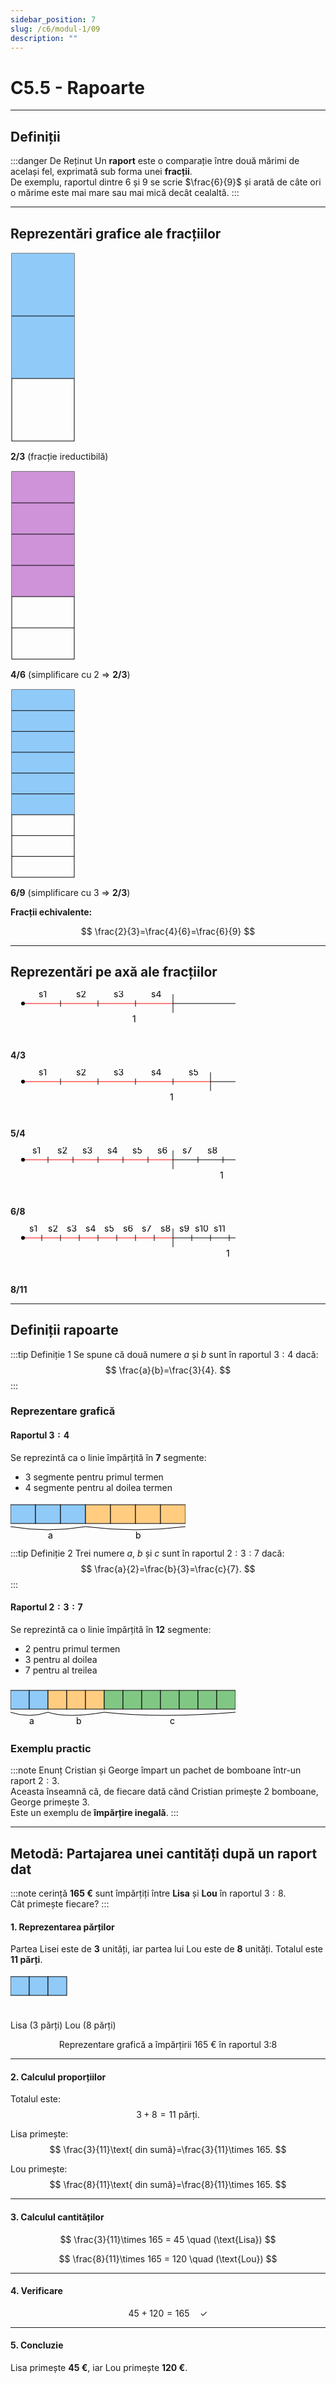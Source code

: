 ```yaml
---
sidebar_position: 7
slug: /c6/modul-1/09
description: ""
---
```


# C5.5 - Rapoarte

---

## Definiții

:::danger De Reținut
Un **raport** este o comparație între două mărimi de același fel, exprimată sub forma unei **fracții**.  
De exemplu, raportul dintre 6 și 9 se scrie $\frac{6}{9}$ și arată de câte ori o mărime este mai mare sau mai mică decât cealaltă.
:::

---

## Reprezentări grafice ale fracțiilor

<div style={{display:'flex',flexDirection:'row',gap:'3rem',alignItems:'center',justifyContent:'center',flexWrap:'wrap'}}>

<!-- Reprezentare 2/3 (ireductibilă) -->
<div style={{display:'flex',flexDirection:'column',alignItems:'center'}}>
<svg width="104" height="304" viewBox="0 0 104 304" aria-label="Reprezentare 2/3">
  <rect x="2" y="2" width="100" height="300" fill="none" stroke="black" strokeWidth="2"></rect>
  <rect x="2" y="2"   width="100" height="100" fill="#90caf9"></rect>
  <rect x="2" y="102" width="100" height="100" fill="#90caf9"></rect>
  <line x1="2" y1="102" x2="102" y2="102" stroke="black" strokeWidth="1"></line>
  <line x1="2" y1="202" x2="102" y2="202" stroke="black" strokeWidth="1"></line>
</svg>
<p><strong>2/3</strong> (fracție ireductibilă)</p>
</div>

<!-- Reprezentare 4/6 -->
<div style={{display:'flex',flexDirection:'column',alignItems:'center'}}>
<svg width="104" height="304" viewBox="0 0 104 304" aria-label="Reprezentare 4/6">
  <rect x="2" y="2" width="100" height="300" fill="none" stroke="black" strokeWidth="2"></rect>
  <rect x="2" y="2"   width="100" height="50" fill="#ce93d8"></rect>
  <rect x="2" y="52"  width="100" height="50" fill="#ce93d8"></rect>
  <rect x="2" y="102" width="100" height="50" fill="#ce93d8"></rect>
  <rect x="2" y="152" width="100" height="50" fill="#ce93d8"></rect>
  <line x1="2" y1="52"  x2="102" y2="52"  stroke="black" strokeWidth="1"></line>
  <line x1="2" y1="102" x2="102" y2="102" stroke="black" strokeWidth="1"></line>
  <line x1="2" y1="152" x2="102" y2="152" stroke="black" strokeWidth="1"></line>
  <line x1="2" y1="202" x2="102" y2="202" stroke="black" strokeWidth="1"></line>
  <line x1="2" y1="252" x2="102" y2="252" stroke="black" strokeWidth="1"></line>
</svg>
<p><strong>4/6</strong> (simplificare cu 2 ⇒ <strong>2/3</strong>)</p>
</div>

<!-- Reprezentare 6/9 -->
<div style={{display:'flex',flexDirection:'column',alignItems:'center'}}>
<svg width="104" height="304" viewBox="0 0 104 304" aria-label="Reprezentare 6/9">
  <rect x="2" y="2" width="100" height="300" fill="none" stroke="black" strokeWidth="2"></rect>
  <rect x="2" y="2"      width="100" height="33.33" fill="#90caf9"></rect>
  <rect x="2" y="35.33"  width="100" height="33.33" fill="#90caf9"></rect>
  <rect x="2" y="68.66"  width="100" height="33.33" fill="#90caf9"></rect>
  <rect x="2" y="101.99" width="100" height="33.33" fill="#90caf9"></rect>
  <rect x="2" y="135.32" width="100" height="33.33" fill="#90caf9"></rect>
  <rect x="2" y="168.65" width="100" height="33.33" fill="#90caf9"></rect>
  <line x1="2" y1="35.33"  x2="102" y2="35.33"  stroke="black" strokeWidth="1"></line>
  <line x1="2" y1="68.66"  x2="102" y2="68.66"  stroke="black" strokeWidth="1"></line>
  <line x1="2" y1="101.99" x2="102" y2="101.99" stroke="black" strokeWidth="1"></line>
  <line x1="2" y1="135.32" x2="102" y2="135.32" stroke="black" strokeWidth="1"></line>
  <line x1="2" y1="168.65" x2="102" y2="168.65" stroke="black" strokeWidth="1"></line>
  <line x1="2" y1="201.98" x2="102" y2="201.98" stroke="black" strokeWidth="1"></line>
  <line x1="2" y1="235.31" x2="102" y2="235.31" stroke="black" strokeWidth="1"></line>
  <line x1="2" y1="268.64" x2="102" y2="268.64" stroke="black" strokeWidth="1"></line>
</svg>
<p><strong>6/9</strong> (simplificare cu 3 ⇒ <strong>2/3</strong>)</p>
</div>

</div>

**Fracții echivalente:** 

$$
\frac{2}{3}=\frac{4}{6}=\frac{6}{9}
$$

---

## Reprezentări pe axă ale fracțiilor

<!-- 4/3 -->
<div>
<svg width="400" height="80" viewBox="0 0 400 80" aria-label="Axă 4/3">
  <defs>
    <marker id="arrowhead-1" markerWidth="10" markerHeight="7" refX="0" refY="3.5" orient="auto">
      <polygon points="0 0, 10 3.5, 0 7" fill="black"></polygon>
    </marker>
  </defs>
  <circle cx="20" cy="20" r="3" fill="black"></circle>
  <line x1="23" y1="20" x2="80"  y2="20" stroke="red" strokeWidth="2"></line>
  <line x1="80" y1="20" x2="140" y2="20" stroke="red" strokeWidth="2"></line>
  <line x1="140" y1="20" x2="200" y2="20" stroke="red" strokeWidth="2"></line>
  <line x1="200" y1="20" x2="260" y2="20" stroke="red" strokeWidth="2"></line>
  <line x1="260" y1="20" x2="360" y2="20" stroke="black" strokeWidth="2" markerEnd="url(#arrowhead-1)"></line>
  <line x1="80"  y1="15" x2="80"  y2="25" stroke="black"></line>
  <line x1="140" y1="15" x2="140" y2="25" stroke="black"></line>
  <line x1="200" y1="15" x2="200" y2="25" stroke="black"></line>
  <line x1="260" y1="5"  x2="260" y2="35" stroke="black"></line>
  <text x="45"  y="10" fontSize="12">s1</text>
  <text x="105" y="10" fontSize="12">s2</text>
  <text x="165" y="10" fontSize="12" fontWeight="bold">s3</text>
  <text x="225" y="10" fontSize="12">s4</text>
  <text x="195" y="50" fontSize="14" fontWeight="bold">1</text>
</svg>
<p><strong>4/3</strong></p>
</div>

<!-- 5/4 -->
<div>
<svg width="400" height="80" viewBox="0 0 400 80" aria-label="Axă 5/4">
  <defs>
    <marker id="arrowhead-2" markerWidth="10" markerHeight="7" refX="0" refY="3.5" orient="auto">
      <polygon points="0 0, 10 3.5, 0 7" fill="black"></polygon>
    </marker>
  </defs>
  <circle cx="20" cy="20" r="3" fill="black"></circle>
  <line x1="23" y1="20" x2="80"  y2="20" stroke="red" strokeWidth="2"></line>
  <line x1="80" y1="20" x2="140" y2="20" stroke="red" strokeWidth="2"></line>
  <line x1="140" y1="20" x2="200" y2="20" stroke="red" strokeWidth="2"></line>
  <line x1="200" y1="20" x2="260" y2="20" stroke="red" strokeWidth="2"></line>
  <line x1="260" y1="20" x2="320" y2="20" stroke="red" strokeWidth="2"></line>
  <line x1="320" y1="20" x2="360" y2="20" stroke="black" strokeWidth="2" markerEnd="url(#arrowhead-2)"></line>
  <line x1="80"  y1="15" x2="80"  y2="25" stroke="black"></line>
  <line x1="140" y1="15" x2="140" y2="25" stroke="black"></line>
  <line x1="200" y1="15" x2="200" y2="25" stroke="black"></line>
  <line x1="260" y1="15" x2="260" y2="25" stroke="black"></line>
  <line x1="320" y1="5"  x2="320" y2="35" stroke="black"></line>
  <text x="45"  y="10" fontSize="12">s1</text>
  <text x="105" y="10" fontSize="12">s2</text>
  <text x="165" y="10" fontSize="12">s3</text>
  <text x="225" y="10" fontSize="12" fontWeight="bold">s4</text>
  <text x="285" y="10" fontSize="12">s5</text>
  <text x="255" y="50" fontSize="14" fontWeight="bold">1</text>
</svg>
<p><strong>5/4</strong></p>
</div>

<!-- 6/8 -->
<div>
<svg width="400" height="80" viewBox="0 0 400 80" aria-label="Axă 6/8">
  <defs>
    <marker id="arrowhead-3" markerWidth="10" markerHeight="7" refX="0" refY="3.5" orient="auto">
      <polygon points="0 0, 10 3.5, 0 7" fill="black"></polygon>
    </marker>
  </defs>
  <circle cx="20" cy="20" r="3" fill="black"></circle>
  <line x1="23" y1="20" x2="260" y2="20" stroke="red" strokeWidth="2"></line>
  <line x1="260" y1="20" x2="360" y2="20" stroke="black" strokeWidth="2" markerEnd="url(#arrowhead-3)"></line>
  <line x1="60"  y1="15" x2="60"  y2="25" stroke="black"></line>
  <line x1="100" y1="15" x2="100" y2="25" stroke="black"></line>
  <line x1="140" y1="15" x2="140" y2="25" stroke="black"></line>
  <line x1="180" y1="15" x2="180" y2="25" stroke="black"></line>
  <line x1="220" y1="15" x2="220" y2="25" stroke="black"></line>
  <line x1="260" y1="5"  x2="260" y2="35" stroke="black"></line>
  <line x1="300" y1="15" x2="300" y2="25" stroke="black"></line>
  <line x1="340" y1="15" x2="340" y2="25" stroke="black"></line>
  <text x="35"  y="10" fontSize="12">s1</text>
  <text x="75"  y="10" fontSize="12">s2</text>
  <text x="115" y="10" fontSize="12">s3</text>
  <text x="155" y="10" fontSize="12">s4</text>
  <text x="195" y="10" fontSize="12">s5</text>
  <text x="235" y="10" fontSize="12">s6</text>
  <text x="275" y="10" fontSize="12">s7</text>
  <text x="315" y="10" fontSize="12" fontWeight="bold">s8</text>
  <text x="335" y="50" fontSize="14" fontWeight="bold">1</text>
</svg>
<p><strong>6/8</strong></p>
</div>

<!-- 8/11 -->
<div>
<svg width="400" height="80" viewBox="0 0 400 80" aria-label="Axă 8/11">
  <defs>
    <marker id="arrowhead-4" markerWidth="10" markerHeight="7" refX="0" refY="3.5" orient="auto">
      <polygon points="0 0, 10 3.5, 0 7" fill="black"></polygon>
    </marker>
  </defs>
  <circle cx="20" cy="20" r="3" fill="black"></circle>
  <line x1="23" y1="20" x2="260" y2="20" stroke="red" strokeWidth="2"></line>
  <line x1="260" y1="20" x2="360" y2="20" stroke="black" strokeWidth="2" markerEnd="url(#arrowhead-4)"></line>
  <line x1="50"  y1="15" x2="50"  y2="25" stroke="black"></line>
  <line x1="80"  y1="15" x2="80"  y2="25" stroke="black"></line>
  <line x1="110" y1="15" x2="110" y2="25" stroke="black"></line>
  <line x1="140" y1="15" x2="140" y2="25" stroke="black"></line>
  <line x1="170" y1="15" x2="170" y2="25" stroke="black"></line>
  <line x1="200" y1="15" x2="200" y2="25" stroke="black"></line>
  <line x1="230" y1="15" x2="230" y2="25" stroke="black"></line>
  <line x1="260" y1="5"  x2="260" y2="35" stroke="black"></line>
  <line x1="290" y1="15" x2="290" y2="25" stroke="black"></line>
  <line x1="320" y1="15" x2="320" y2="25" stroke="black"></line>
  <line x1="350" y1="15" x2="350" y2="25" stroke="black"></line>
  <text x="30"  y="10" fontSize="12">s1</text>
  <text x="60"  y="10" fontSize="12">s2</text>
  <text x="90"  y="10" fontSize="12">s3</text>
  <text x="120" y="10" fontSize="12">s4</text>
  <text x="150" y="10" fontSize="12">s5</text>
  <text x="180" y="10" fontSize="12">s6</text>
  <text x="210" y="10" fontSize="12">s7</text>
  <text x="240" y="10" fontSize="12">s8</text>
  <text x="270" y="10" fontSize="12">s9</text>
  <text x="295" y="10" fontSize="12">s10</text>
  <text x="325" y="10" fontSize="12" fontWeight="bold">s11</text>
  <text x="345" y="50" fontSize="14" fontWeight="bold">1</text>
</svg>
<p><strong>8/11</strong></p>
</div>

---

## Definiții rapoarte

:::tip Definiție 1
Se spune că două numere $a$ și $b$ sunt în raportul $3:4$ dacă:
$$
\frac{a}{b}=\frac{3}{4}.
$$
:::

### Reprezentare grafică

#### Raportul $3:4$

Se reprezintă ca o linie împărțită în **7** segmente:

- 3 segmente pentru primul termen
- 4 segmente pentru al doilea termen

<svg width="280" height="60" viewBox="0 0 280 50" aria-label="Raport 3:4">
  <rect x="0"   y="0" width="40" height="30" fill="#90caf9" stroke="black" strokeWidth="1"></rect>
  <rect x="40"  y="0" width="40" height="30" fill="#90caf9" stroke="black" strokeWidth="1"></rect>
  <rect x="80"  y="0" width="40" height="30" fill="#90caf9" stroke="black" strokeWidth="1"></rect>
  <rect x="120" y="0" width="40" height="30" fill="#ffcc80" stroke="black" strokeWidth="1"></rect>
  <rect x="160" y="0" width="40" height="30" fill="#ffcc80" stroke="black" strokeWidth="1"></rect>
  <rect x="200" y="0" width="40" height="30" fill="#ffcc80" stroke="black" strokeWidth="1"></rect>
  <rect x="240" y="0" width="40" height="30" fill="#ffcc80" stroke="black" strokeWidth="1"></rect>
  <path d="M 0 35 Q 60 45 120 35" stroke="black" strokeWidth="2" fill="none"></path>
  <path d="M 120 35 Q 200 45 280 35" stroke="black" strokeWidth="2" fill="none"></path>
  <text x="60"  y="54" textAnchor="middle" fontSize="14" fontWeight="bold">a</text>
  <text x="200" y="54" textAnchor="middle" fontSize="14" fontWeight="bold">b</text>
</svg>

:::tip Definiție 2
Trei numere $a$, $b$ și $c$ sunt în raportul $2:3:7$ dacă:
$$
\frac{a}{2}=\frac{b}{3}=\frac{c}{7}.
$$
:::

#### Raportul $2:3:7$

Se reprezintă ca o linie împărțită în **12** segmente:

- 2 pentru primul termen
- 3 pentru al doilea
- 7 pentru al treilea

<svg width="360" height="70" viewBox="0 0 360 50" aria-label="Raport 2:3:7">
  <rect x="0"   y="0" width="30" height="30" fill="#90caf9" stroke="black" strokeWidth="1"></rect>
  <rect x="30"  y="0" width="30" height="30" fill="#90caf9" stroke="black" strokeWidth="1"></rect>
  <rect x="60"  y="0" width="30" height="30" fill="#ffcc80" stroke="black" strokeWidth="1"></rect>
  <rect x="90"  y="0" width="30" height="30" fill="#ffcc80" stroke="black" strokeWidth="1"></rect>
  <rect x="120" y="0" width="30" height="30" fill="#ffcc80" stroke="black" strokeWidth="1"></rect>
  <rect x="150" y="0" width="30" height="30" fill="#81c784" stroke="black" strokeWidth="1"></rect>
  <rect x="180" y="0" width="30" height="30" fill="#81c784" stroke="black" strokeWidth="1"></rect>
  <rect x="210" y="0" width="30" height="30" fill="#81c784" stroke="black" strokeWidth="1"></rect>
  <rect x="240" y="0" width="30" height="30" fill="#81c784" stroke="black" strokeWidth="1"></rect>
  <rect x="270" y="0" width="30" height="30" fill="#81c784" stroke="black" strokeWidth="1"></rect>
  <rect x="300" y="0" width="30" height="30" fill="#81c784" stroke="black" strokeWidth="1"></rect>
  <rect x="330" y="0" width="30" height="30" fill="#81c784" stroke="black" strokeWidth="1"></rect>
  <path d="M 0 35 Q 30 45 60 35" stroke="black" strokeWidth="2" fill="none"></path>
  <path d="M 60 35 Q 90 45 150 35" stroke="black" strokeWidth="2" fill="none"></path>
  <path d="M 150 35 Q 240 45 360 35" stroke="black" strokeWidth="2" fill="none"></path>
  <text x="30"  y="54" textAnchor="middle" fontSize="14" fontWeight="bold">a</text>
  <text x="105" y="54" textAnchor="middle" fontSize="14" fontWeight="bold">b</text>
  <text x="255" y="54" textAnchor="middle" fontSize="14" fontWeight="bold">c</text>
</svg>

### Exemplu practic

:::note Enunț
Cristian și George împart un pachet de bomboane într-un raport $2:3$.  
Aceasta înseamnă că, de fiecare dată când Cristian primește 2 bomboane, George primește 3.  
Este un exemplu de **împărțire inegală**.
:::

---

## Metodă: Partajarea unei cantități după un raport dat

:::note cerințǎ
**165 €** sunt împărțiți între **Lisa** și **Lou** în raportul $3:8$.  
Cât primește fiecare?
:::

#### 1. Reprezentarea părților

Partea Lisei este de **3** unități, iar partea lui Lou este de **8** unități. Totalul este **11 părți**.

<svg width="330" height="60" viewBox="0 0 330 50" aria-label="Împărțire 3:8">
  <rect x="0"   y="0" width="30" height="30" fill="#90caf9" stroke="black" strokeWidth="1"></rect>
  <rect x="30"  y="0" width="30" height="30" fill="#90caf9" stroke="black" strokeWidth="1"></rect>
  <rect x="60"  y="0" width="30" height="30" fill="#90caf9" stroke="black" strokeWidth="1"></rect>

  <rect x="90"  y="0" width="30" height="30" fill="#ffcc80" stroke="black" strokeWidth="1"></rect>
  <rect x="120" y="0" width="30" height="30" fill="#ffcc80" stroke="black" strokeWidth="1"></rect>
  <rect x="150" y="0" width="30" height="30" fill="#ffcc80" stroke="black" strokeWidth="1"></rect>
  <rect x="180" y="0" width="30" height="30" fill="#ffcc80" stroke="black" strokeWidth="1"></rect>
  <rect x="210" y="0" width="30" height="30" fill="#ffcc80" stroke="black" strokeWidth="1"></rect>
  <rect x="240" y="0" width="30" height="30" fill="#ffcc80" stroke="black" strokeWidth="1"></rect>
  <rect x="270" y="0" width="30" height="30" fill="#ffcc80" stroke="black" strokeWidth="1"></rect>
  <rect x="300" y="0" width="30" height="30" fill="#ffcc80" stroke="black" strokeWidth="1"></rect>

  <path d="M 0 35 Q 45 45 90 35" stroke="black" strokeWidth="2" fill="none"></path>
  <path d="M 90 35 Q 195 45 330 35" stroke="black" strokeWidth="2" fill="none"></path>

  <text x="45"  y="54" textAnchor="middle" fontSize="14" fontWeight="bold">Lisa (3 părți)</text>
  <text x="210" y="54" textAnchor="middle" fontSize="14" fontWeight="bold">Lou (8 părți)</text>
</svg>

<p align="center">Reprezentare grafică a împărțirii 165 € în raportul 3:8</p>

---

#### 2. Calculul proporțiilor

Totalul este:
$$
3 + 8 = 11 \text{ părți}.
$$

Lisa primește:
$$
\frac{3}{11}\text{ din sumă}=\frac{3}{11}\times 165.
$$

Lou primește:
$$
\frac{8}{11}\text{ din sumă}=\frac{8}{11}\times 165.
$$

---

#### 3. Calculul cantităților

$$
\frac{3}{11}\times 165 = 45 \quad (\text{Lisa})
$$

$$
\frac{8}{11}\times 165 = 120 \quad (\text{Lou})
$$

---

#### 4. Verificare

$$
45 + 120 = 165 \quad \checkmark
$$

---

#### 5. Concluzie

Lisa primește **45 €**, iar Lou primește **120 €**.
